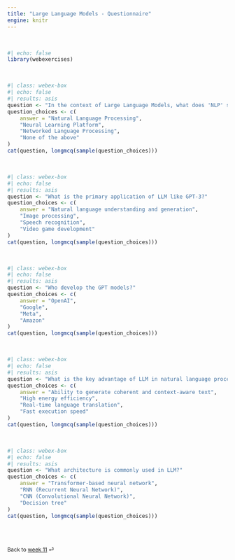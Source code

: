 ```yaml
---
title: "Large Language Models - Questionnaire"
engine: knitr
---
```


<br>

```r
#| echo: false
library(webexercises)
```

<br>

```r
#| class: webex-box
#| echo: false
#| results: asis
question <- "In the context of Large Language Models, what does 'NLP' stand for?"
question_choices <- c(
    answer = "Natural Language Processing",
    "Neural Learning Platform",
    "Networked Language Processing",
    "None of the above"
)
cat(question, longmcq(sample(question_choices)))
```

<br>

```r
#| class: webex-box
#| echo: false
#| results: asis
question <- "What is the primary application of LLM like GPT-3?"
question_choices <- c(
    answer = "Natural language understanding and generation",
    "Image processing",
    "Speech recognition",
    "Video game development"
)
cat(question, longmcq(sample(question_choices)))
```

<br>

```r
#| class: webex-box
#| echo: false
#| results: asis
question <- "Who develop the GPT models?"
question_choices <- c(
    answer = "OpenAI",
    "Google",
    "Meta",
    "Amazon"
)
cat(question, longmcq(sample(question_choices)))
```

<br>

```r
#| class: webex-box
#| echo: false
#| results: asis
question <- "What is the key advantage of LLM in natural language processing tasks?"
question_choices <- c(
    answer = "Ability to generate coherent and context-aware text",
    "High energy efficiency",
    "Real-time language translation",
    "Fast execution speed"
)
cat(question, longmcq(sample(question_choices)))
```

<br>

```r
#| class: webex-box
#| echo: false
#| results: asis
question <- "What architecture is commonly used in LLM?"
question_choices <- c(
    answer = "Transformer-based neural network",
    "RNN (Recurrent Neural Network)",
    "CNN (Convolutional Neural Network)",
    "Decision tree"
)
cat(question, longmcq(sample(question_choices)))
```

<br><br>

::: {style="font-size: 0.875em;"}
Back to [week 11](/weeks/week-11.qmd) ⏎
:::